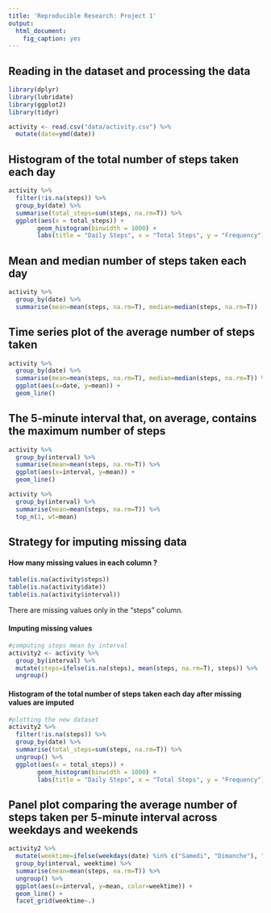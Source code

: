 ```yaml
---
title: 'Reproducible Research: Project 1'
output: 
  html_document: 
    fig_caption: yes
---
```

## Reading in the dataset and processing the data
```r
library(dplyr)
library(lubridate)
library(ggplot2)
library(tidyr)

activity <- read.csv("data/activity.csv") %>%
  mutate(date=ymd(date))
```

## Histogram of the total number of steps taken each day
```r
activity %>%
  filter(!is.na(steps)) %>%
  group_by(date) %>%
  summarise(total_steps=sum(steps, na.rm=T)) %>%
  ggplot(aes(x = total_steps)) +
        geom_histogram(binwidth = 1000) +
        labs(title = "Daily Steps", x = "Total Steps", y = "Frequency")
```

## Mean and median number of steps taken each day
```r
activity %>%
  group_by(date) %>%
  summarise(mean=mean(steps, na.rm=T), median=median(steps, na.rm=T))
```

## Time series plot of the average number of steps taken
```r
activity %>%
  group_by(date) %>%
  summarise(mean=mean(steps, na.rm=T), median=median(steps, na.rm=T)) %>%
  ggplot(aes(x=date, y=mean)) +
  geom_line() 
```

## The 5-minute interval that, on average, contains the maximum number of steps
```r
activity %>%
  group_by(interval) %>%
  summarise(mean=mean(steps, na.rm=T)) %>%
  ggplot(aes(x=interval, y=mean)) +
  geom_line()

activity %>%
  group_by(interval) %>%
  summarise(mean=mean(steps, na.rm=T)) %>%
  top_n(1, wt=mean)
```

## Strategy for imputing missing data
#### How many missing values in each column ?
```r
table(is.na(activity$steps))
table(is.na(activity$date))
table(is.na(activity$interval))
```
There are missing values only in the "steps" column.

#### Imputing missing values
```r
#computing steps mean by interval
activity2 <- activity %>%
  group_by(interval) %>%
  mutate(steps=ifelse(is.na(steps), mean(steps, na.rm=T), steps)) %>%
  ungroup()
```

#### Histogram of the total number of steps taken each day after missing values are imputed
```r
#plotting the new dataset
activity2 %>%
  filter(!is.na(steps)) %>%
  group_by(date) %>%
  summarise(total_steps=sum(steps, na.rm=T)) %>%
  ungroup() %>%
  ggplot(aes(x = total_steps)) +
        geom_histogram(binwidth = 1000) +
        labs(title = "Daily Steps", x = "Total Steps", y = "Frequency")
```

## Panel plot comparing the average number of steps taken per 5-minute interval across weekdays and weekends
```r
activity2 %>%
  mutate(weektime=ifelse(weekdays(date) %in% c("Samedi", "Dimanche"), "weekend", "weekday")) %>%
  group_by(interval, weektime) %>%
  summarise(mean=mean(steps, na.rm=T)) %>%
  ungroup() %>%
  ggplot(aes(x=interval, y=mean, color=weektime)) +
  geom_line() +
  facet_grid(weektime~.)
```

